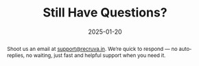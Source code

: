 ---
title: 'Still Have Questions?'
abstract: Shoot us an email at support@recruva.in. We’re quick to respond — no auto-replies, no waiting, just fast and helpful support when you need it.
date: '2025-01-20'
banner: /static/hello-world-banner.jpg
---